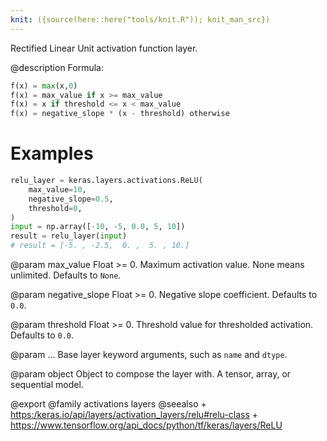 ```yaml
---
knit: ({source(here::here("tools/knit.R")); knit_man_src})
---
```

Rectified Linear Unit activation function layer.

@description
Formula:
``` python
f(x) = max(x,0)
f(x) = max_value if x >= max_value
f(x) = x if threshold <= x < max_value
f(x) = negative_slope * (x - threshold) otherwise
```

# Examples
``` python
relu_layer = keras.layers.activations.ReLU(
    max_value=10,
    negative_slope=0.5,
    threshold=0,
)
input = np.array([-10, -5, 0.0, 5, 10])
result = relu_layer(input)
# result = [-5. , -2.5,  0. ,  5. , 10.]
```

@param max_value
Float >= 0. Maximum activation value. None means unlimited.
Defaults to `None`.

@param negative_slope
Float >= 0. Negative slope coefficient.
Defaults to `0.0`.

@param threshold
Float >= 0. Threshold value for thresholded activation.
Defaults to `0.0`.

@param ...
Base layer keyword arguments, such as `name` and `dtype`.

@param object
Object to compose the layer with. A tensor, array, or sequential model.

@export
@family activations layers
@seealso
+ <https:/keras.io/api/layers/activation_layers/relu#relu-class>
+ <https://www.tensorflow.org/api_docs/python/tf/keras/layers/ReLU>
